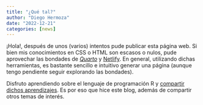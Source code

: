```yaml
---
title: "¿Qué tal?"
author: "Diego Hermoza"
date: "2022-12-21"
categories: [news]
---
```


¡Hola!, después de unos (varios) intentos pude publicar esta página web. Si bien mis conocimientos en CSS o HTML son escasos o nulos, pude aprovechar las bondades de  [*Quarto*](https://quarto.org/docs/websites/website-blog.html) y [Netlify](https://www.netlify.com/). En general, utilizando dichas herramientas, es bastante sencillo e intuitivo generar una página (aunque tengo pendiente seguir explorando las bondades). 

Disfruto aprendiendo sobre el lenguaje de programación R y [compartir dichos aprendizajes](https://www.google.com/search?q=es+poco+pero+es+trabajo+honesto&source=lnms&tbm=isch&sa=X&ved=2ahUKEwjCyrTbjpX5AhXoBLkGHbl_CkcQ_AUoAXoECAIQAw&biw=1536&bih=754&dpr=1.25#imgrc=ImVQF7pomIBRmM). Es por eso que hice este blog, además de compartir otros temas de interés. 
